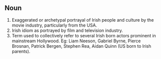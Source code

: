 ==Noun==
#Exaggerated or archetypal portrayal of Irish people and culture by the movie industry, particularly from the USA.
#Irish idiom as portrayed by film and television industry.
#Term used to collectively refer to several Irish born actors prominent in mainstream Hollywood. Eg: Liam Neeson, Gabriel Byrne, Pierce Brosnan, Patrick Bergen, Stephen Rea, Aidan Quinn (US born to Irish parents).